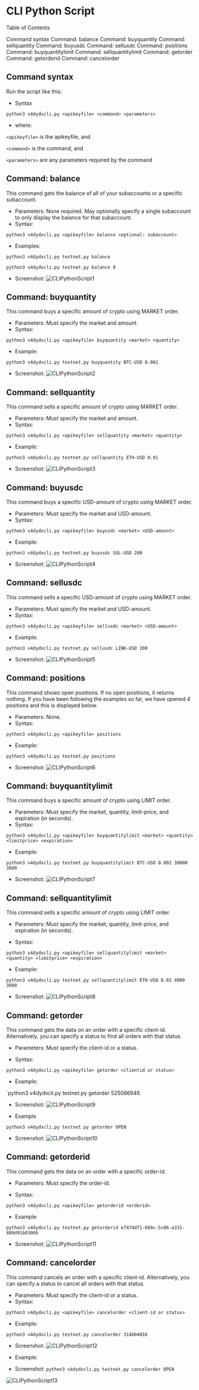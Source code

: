 # CLI Python Script

Table of Contents

Command syntax
Command: balance
Command: buyquantity
Command: sellquantity
Command: buyusdc
Command: sellusdc
Command: positions
Command: buyquantitylimit
Command: sellquantitylimit
Command: getorder
Command: getorderid
Command: cancelorder

## Command syntax
Run the script like this:
- Syntax

`python3 v4dydxcli.py <apikeyfile> <command> <parameters>`

  - where:

`<apikeyfile>` is the apikeyfile, and

`<command>` is the command, and

`<parameters>` are any parameters required by the command

## Command: balance
This command gets the balance of all of your subaccounts or a specific subaccount.
- Parameters: None required.  May optionally specify a single subaccount to only display the balance for that subaccount.
- Syntax:

`python3 v4dydxcli.py <apikeyfile> balance <optional: subaccount>`

- Examples:

`python3 v4dydxcli.py testnet.py balance`

`python3 v4dydxcli.py testnet.py balance 0`

- Screenshot:
![CLIPythonScript1](../../artifacts/CLIPythonScript1.png)

## Command: buyquantity
This command buys a specific amount of crypto using MARKET order.
- Parameters: Must specify the market and amount.
- Syntax:

`python3 v4dydxcli.py <apikeyfile> buyquantity <market> <quantity>`

- Example:

`python3 v4dydxcli.py testnet.py buyquantity BTC-USD 0.001`

- Screenshot:
![CLIPythonScript2](../../artifacts/CLIPythonScript2.png)

## Command: sellquantity
This command sells a specific amount of crypto using MARKET order.
- Parameters: Must specify the market and amount.
- Syntax:

`python3 v4dydxcli.py <apikeyfile> sellquantity <market> <quantity>`

- Example:

`python3 v4dydxcli.py testnet.py sellquantity ETH-USD 0.01`

- Screenshot:
![CLIPythonScript3](../../artifacts/CLIPythonScript3.png)

## Command: buyusdc
This command buys a specific USD-amount of crypto using MARKET order.
- Parameters: Must specify the market and USD-amount.
- Syntax:

`python3 v4dydxcli.py <apikeyfile> buyusdc <market> <USD-amount>`

- Example:

`python3 v4dydxcli.py testnet.py buyusdc SOL-USD 200`

- Screenshot:
![CLIPythonScript4](../../artifacts/CLIPythonScript4.png)

## Command: sellusdc
This command sells a specific USD-amount of crypto using MARKET order.
- Parameters: Must specify the market and USD-amount.
- Syntax:

`python3 v4dydxcli.py <apikeyfile> sellusdc <market> <USD-amount>`

- Example:

`python3 v4dydxcli.py testnet.py sellusdc LINK-USD 200`

- Screenshot:
![CLIPythonScript5](../../artifacts/CLIPythonScript5.png)

## Command: positions
This command shows open positions.  If no open positions, it returns nothing.  If you have been following the examples so far, we have opened 4 positions and this is displayed below.
- Parameters: None.
- Syntax:

`python3 v4dydxcli.py <apikeyfile> positions`

- Example:

`python3 v4dydxcli.py testnet.py positions`

- Screenshot:
![CLIPythonScript6](../../artifacts/CLIPythonScript6.png)

## Command: buyquantitylimit
This command buys a specific amount of crypto using LIMIT order.
- Parameters: Must specify the market, quantity, limit-price, and expiration (in seconds).
- Syntax:

`python3 v4dydxcli.py <apikeyfile> buyquantitylimit <market> <quantity> <limitprice> <expiration>`

- Example:

`python3 v4dydxcli.py testnet.py buyquantitylimit BTC-USD 0.002 30000 3600`

- Screenshot:
![CLIPythonScript7](../../artifacts/CLIPythonScript7.png)

## Command: sellquantitylimit
This command sells a specific amount of crypto using LIMIT order.
- Parameters: Must specify the market, quantity, limit-price, and expiration (in seconds).

- Syntax:

`python3 v4dydxcli.py <apikeyfile> sellquantitylimit <market> <quantity> <limitprice> <expiration>`

- Example:

`python3 v4dydxcli.py testnet.py sellquantitylimit ETH-USD 0.02 4000 3600`

- Screenshot:
![CLIPythonScript8](../../artifacts/CLIPythonScript8.png)

## Command: getorder
This command gets the data on an order with a specific client-id.  Alternatively, you can specify a status to find all orders with that status.
- Parameters: Must specify the client-id or a status.

- Syntax:

`python3 v4dydxcli.py <apikeyfile> getorder <clientid or status>`

- Example:

`python3 v4dydxcli.py testnet.py getorder 525086946

- Screenshot:
![CLIPythonScript9](../../artifacts/CLIPythonScript9.png)

- Example

`python3 v4dydxcli.py testnet.py getorder OPEN`

- Screenshot:
![CLIPythonScript10](../../artifacts/CLIPythonScript10.png)

## Command: getorderid
This command gets the data on an order with a specific order-id.
- Parameters: Must specify the order-id.

- Syntax:

`python3 v4dydxcli.py <apikeyfile> getorderid <orderid>`

- Example:

`python3 v4dydxcli.py testnet.py getorderid e7474df1-669c-5c06-a331-889d91b0306b`

- Screenshot:
![CLIPythonScript11](../../artifacts/CLIPythonScript11.png)

## Command: cancelorder
This command cancels an order with a specific client-id.  Alternatively, you can specify a status to cancel all orders with that status.
- Parameters: Must specify the client-id or a status.
- Syntax:

`python3 v4dydxcli.py <apikeyfile> cancelorder <client-id or status>`

- Example:

`python3 v4dydxcli.py testnet.py cancelorder 314604016`

- Screenshot:
![CLIPythonScript12](../../artifacts/CLIPythonScript12.png)

- Example:

- Screenshot:
`python3 v4dydxcli.py testnet.py cancelorder OPEN`

![CLIPythonScript13](../../artifacts/CLIPythonScript13.png)
